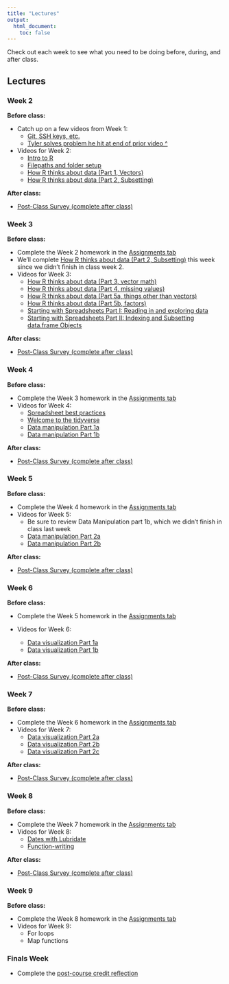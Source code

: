 ```yaml
---
title: "Lectures"
output:
  html_document:
    toc: false
---
```


Check out each week to see what you need to be doing before, during, and after class.

## Lectures {.tabset .tabset-fade}

### Week 2

<b>Before class:</b>  

* Catch up on a few videos from Week 1:
  * [Git, SSH keys, etc.](https://youtu.be/QmWX1TbB2sM)
  * [Tyler solves problem he hit at end of prior video ^](https://youtu.be/MBCjQ6v1Fek)
* Videos for Week 2: 
  * [Intro to R](https://youtu.be/opG_Xcn-t2s)
  * [Filepaths and folder setup](https://youtu.be/cWb3p7vjpfg)
  * [How R thinks about data (Part 1, Vectors)](https://youtu.be/XlBF3oo4yiE)
  * [How R thinks about data (Part 2, Subsetting)](https://youtu.be/6qU9k125oOc)

<b>After class:</b>  

* <a href="https://forms.gle/4P4JK3GWMuXEH2DH6" target="_blank">Post-Class Survey (complete after class)</a>

### Week 3

<b>Before class:</b>  

* Complete the Week 2 homework in the [Assignments tab](https://ucd-cepb.github.io/R-DAVIS/assignments.html)
* We'll complete [How R thinks about data (Part 2, Subsetting)](https://youtu.be/6qU9k125oOc) this week since we didn't finish in class week 2.
* Videos for Week 3: 
  * [How R thinks about data (Part 3, vector math)](https://youtu.be/S61ZbPMsBR4)
  * [How R thinks about data (Part 4, missing values)](https://youtu.be/NGh04hOyx7c)
  * [How R thinks about data (Part 5a, things other than vectors)](https://youtu.be/plnoV9Ds8nQ)
  * [How R thinks about data (Part 5b, factors)](https://youtu.be/3u0Q2jg9Xeo)
  * [Starting with Spreadsheets Part I: Reading in and exploring data](https://youtu.be/fL1ylCS82cU)
  * [Starting with Spreadsheets Part II: Indexing and Subsetting data.frame Objects](https://youtu.be/lqW67USHLcM)
  
<b>After class:</b>  

* <a href="https://forms.gle/4P4JK3GWMuXEH2DH6" target="_blank">Post-Class Survey (complete after class)</a>

### Week 4

<b>Before class:</b>  

* Complete the Week 3 homework in the [Assignments tab](https://ucd-cepb.github.io/R-DAVIS/assignments.html)
* Videos for Week 4:  
  * [Spreadsheet best practices](https://youtu.be/ZpiSc71juf4)
  * [Welcome to the tidyverse](https://youtu.be/JOyZBx5JME0)
  * [Data manipulation Part 1a](https://youtu.be/yjOdk-FYZLw)
  * [Data manipulation Part 1b](https://youtu.be/PtiSeJEZ7Jc)

<b>After class:</b>  

* <a href="https://forms.gle/4P4JK3GWMuXEH2DH6" target="_blank">Post-Class Survey (complete after class)</a>

### Week 5

<b>Before class:</b>  

* Complete the Week 4 homework in the [Assignments tab](https://ucd-cepb.github.io/R-DAVIS/assignments.html)
* Videos for Week 5:
  * Be sure to review Data Manipulation part 1b, which we didn't finish in class last week
  * [Data manipulation Part 2a](https://youtu.be/kzT23-kQIdE)
  * [Data manipulation Part 2b](https://youtu.be/snhv8tRQRB8)

<!------
  * [Data manipulation Part 2](https://www.youtube.com/watch?v=Y7nhagJCCk4&list=PL9RGU7mcuUv6hlpNiICK6Q1NYnBsf-RYk&index=1&t=824s)
* (All videos can be found on the [2021 R-DAVIS video page](https://www.youtube.com/playlist?list=PL9RGU7mcuUv6hlpNiICK6Q1NYnBsf-RYk))
  ------> 

<b>After class:</b>  

* <a href="https://forms.gle/4P4JK3GWMuXEH2DH6" target="_blank">Post-Class Survey (complete after class)</a>

### Week 6

<b>Before class:</b>  

* Complete the Week 5 homework in the [Assignments tab](https://ucd-cepb.github.io/R-DAVIS/assignments.html)

* Videos for Week 6:
  * [Data visualization Part 1a](https://youtu.be/BO-9aFrUcrA)
  * [Data visualization Part 1b](https://youtu.be/OyWtWbZcC6A)

<b>After class:</b>  

* <a href="https://forms.gle/4P4JK3GWMuXEH2DH6" target="_blank">Post-Class Survey (complete after class)</a>

### Week 7

<b>Before class:</b>  

* Complete the Week 6 homework in the [Assignments tab](https://ucd-cepb.github.io/R-DAVIS/assignments.html)
* Videos for Week 7:
  * [Data visualization Part 2a](https://youtu.be/aahVpfygvtc)
  * [Data visualization Part 2b](https://youtu.be/0yTQY9doaZM)
  * [Data visualization Part 2c](https://youtu.be/sX29H2qep-E)


<!------
  * [Data visualization Part 2A](https://www.youtube.com/watch?v=Xq2lCoNlqH8&list=PL9RGU7mcuUv6hlpNiICK6Q1NYnBsf-RYk&index=2)
  * [Data visualization Part 2B](https://www.youtube.com/watch?v=GDqT7MP2QLA&list=PL9RGU7mcuUv6hlpNiICK6Q1NYnBsf-RYk&index=1)
* (All videos can be found on the [2021 R-DAVIS video page](https://www.youtube.com/playlist?list=PL9RGU7mcuUv6hlpNiICK6Q1NYnBsf-RYk))
  ------> 

<b>After class:</b>  

* <a href="https://forms.gle/4P4JK3GWMuXEH2DH6" target="_blank">Post-Class Survey (complete after class)</a>

### Week 8

<b>Before class:</b>  

* Complete the Week 7 homework in the [Assignments tab](https://ucd-cepb.github.io/R-DAVIS/assignments.html)
* Videos for Week 8:
  * [Dates with Lubridate](https://youtu.be/AI56n5J76SQ)
  * [Function-writing](https://youtu.be/5gAig6AQ4S0)


<!------  
  * [Lubridate](https://www.youtube.com/watch?v=CVgeZf8Av0I&list=PL9RGU7mcuUv6hlpNiICK6Q1NYnBsf-RYk&index=2)
  * [Function writing](https://www.youtube.com/watch?v=DzYaUFy6Ims&list=PL9RGU7mcuUv6hlpNiICK6Q1NYnBsf-RYk&index=1)
* (All videos can be found on the [2021 R-DAVIS video page](https://www.youtube.com/playlist?list=PL9RGU7mcuUv6hlpNiICK6Q1NYnBsf-RYk))
  ------> 

<b>After class:</b>  

* <a href="https://forms.gle/4P4JK3GWMuXEH2DH6" target="_blank">Post-Class Survey (complete after class)</a>


### Week 9

<b>Before class:</b>  

* Complete the Week 8 homework in the [Assignments tab](https://ucd-cepb.github.io/R-DAVIS/assignments.html)
* Videos for Week 9:
  * For loops
  * Map functions

### Finals Week

* Complete the [post-course credit reflection](https://forms.gle/iPvPYs8Zx6EZcpLC9)

